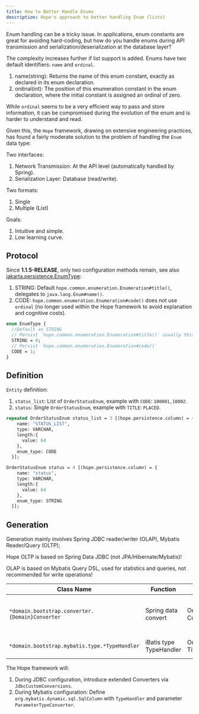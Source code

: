 ```yaml
---
title: How to Better Handle Enums
description: Hope's approach to better handling Enum (lists)
---
```



Enum handling can be a tricky issue. In applications, enum constants are great for avoiding hard-coding, but how do you handle enums during API transmission and serialization/deserialization at the database layer?

The complexity increases further if list support is added. Enums have two default identifiers: `name` and `ordinal`.

1. name(string): Returns the name of this enum constant, exactly as declared in its enum declaration.
2. ordinal(int): The position of this enumeration constant in the enum declaration, where the initial constant is assigned an ordinal of zero.

While `ordinal` seems to be a very efficient way to pass and store information, it can be compromised during the evolution of the enum and is harder to understand and read.

Given this, the `Hope` framework, drawing on extensive engineering practices, has found a fairly moderate solution to the problem of handling the `Enum` data type:

Two interfaces:

1. Network Transmission: At the API level (automatically handled by Spring).
2. Serialization Layer: Database (read/write).

Two formats:

1. Single
2. Multiple (List)

Goals:

1. Intuitive and simple.
2. Low learning curve.

## Protocol

Since **1.1.5-RELEASE**, only two configuration methods remain, see also [jakarta.persistence.EnumType](https://github.com/jakartaee/persistence/blob/master/api/src/main/java/jakarta/persistence/EnumType.java):

1. STRING: Default `hope.common.enumeration.Enumeration#title()`, delegates to `java.lang.Enum#name()`.
2. CODE: `hope.common.enumeration.Enumeration#code()` does not use `ordinal` (no longer used within the Hope framework to avoid explanation and cognitive costs).

```protobuf
enum EnumType {
  //Default as STRING
  // Persist `hope.common.enumeration.Enumeration#title()` usually this will delegate to the `java.lang.Enum#name()`
  STRING = 0;
  // Persist `hope.common.enumeration.Enumeration#code()`
  CODE = 1;
}
```

## Definition

`Entity` definition:

1. `status_list`: List of `OrderStatusEnum`, example with `CODE`: `100001,10002`.
2. `status`: Single `OrderStatusEnum`, example with `TITLE`: `PLACED`.

```protobuf
repeated OrderStatusEnum status_list = 3 [(hope.persistence.column) = {
    name: "STATUS_LIST",
    type: VARCHAR,
    length:{
      value: 64
    },
    enum_type: CODE
  }];

OrderStatusEnum status = 4 [(hope.persistence.column) = {
    name: "status",
    type: VARCHAR,
    length:{
      value: 64
    },
    enum_type: STRING
  }];
```

## Generation

Generation mainly involves Spring JDBC reader/writer (OLAP), Mybatis Reader/Query (OLTP);

<TipInfo>

  Hope OLTP is based on Spring Data JDBC (not JPA/Hibernate/Mybatis)!

  OLAP is based on Mybatis Query DSL, used for statistics and queries, not recommended for write operations!

</TipInfo>


| Class Name                                      | Function                | Included Classes                                                     | Notes                                      |
|-------------------------------------------------|-------------------------|----------------------------------------------------------------------|--------------------------------------------|
| `*domain.bootstrap.converter.{Domain}Converter` | Spring data convert     | OrderStatus(CodeListReaderConverter, CodeListWriterConverter, Title) | Injected during Spring JDBC initialization |
| `*domain.bootstrap.mybatis.type.*TypeHandler`   | iBatis type TypeHandler | OrderStatus(CodeListTypeHandler, TitleListTypeHandler, Title)        | Batis Column Converter                     |

The Hope framework will:

1. During JDBC configuration, introduce extended Converters via `JdbcCustomConversions`.
2. During Mybatis configuration: Define `org.mybatis.dynamic.sql.SqlColumn` with `TypeHandler` and parameter `ParameterTypeConverter`.
